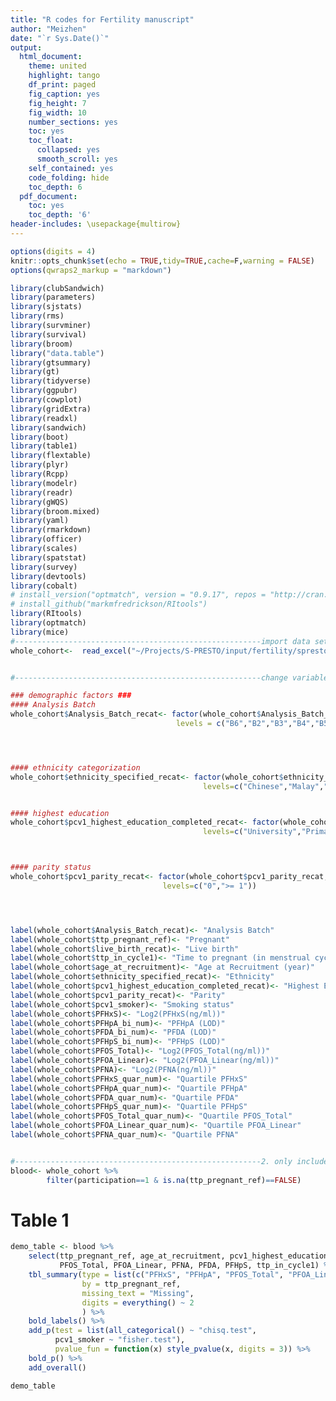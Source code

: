 ---
title: "R codes for Fertility manuscript"
author: "Meizhen"
date: "`r Sys.Date()`"
output:
  html_document:
    theme: united
    highlight: tango
    df_print: paged
    fig_caption: yes
    fig_height: 7
    fig_width: 10
    number_sections: yes
    toc: yes
    toc_float:
      collapsed: yes
      smooth_scroll: yes
    self_contained: yes
    code_folding: hide
    toc_depth: 6
  pdf_document:
    toc: yes
    toc_depth: '6'
header-includes: \usepackage{multirow}
---

  <script language="javascript"> 
    function toggle(num) {
      var ele = document.getElementById("toggleText" + num);
      var text = document.getElementById("displayText" + num);
      if(ele.style.display == "block") {
        ele.style.display = "none";
        text.innerHTML = "show";
      }
      else {
        ele.style.display = "block";
        text.innerHTML = "hide";
      }
   } 
  </script>

<style>
pre {
  white-space: pre !important;
  overflow-x: scroll !important;  
  overflow-y: scroll !important;
  height: auto !important;
  max-height: 80vh !important;
}
</style>
```{r setup, include=FALSE}
options(digits = 4)
knitr::opts_chunk$set(echo = TRUE,tidy=TRUE,cache=F,warning = FALSE)
options(qwraps2_markup = "markdown")

```


```{r,message=FALSE,warning=FALSE,include=FALSE}
library(clubSandwich)
library(parameters)
library(sjstats)
library(rms)
library(survminer)
library(survival)
library(broom)
library("data.table")   
library(gtsummary)
library(gt)
library(tidyverse)
library(ggpubr)
library(cowplot)
library(gridExtra)
library(readxl)
library(sandwich)
library(boot)
library(table1)
library(flextable)
library(plyr)
library(Rcpp)
library(modelr)
library(readr)
library(gWQS)
library(broom.mixed)
library(yaml)
library(rmarkdown)
library(officer)
library(scales)
library(spatstat)
library(survey)
library(devtools)
library(cobalt)
# install_version("optmatch", version = "0.9.17", repos = "http://cran.us.r-project.org")
# install_github("markmfredrickson/RItools")
library(RItools)
library(optmatch)
library(mice)
#-------------------------------------------------------import data set
whole_cohort<-  read_excel("~/Projects/S-PRESTO/input/fertility/spresto_data_20230104.xlsx", sheet="Data")


#-------------------------------------------------------change variable format

### demographic factors ### 
#### Analysis Batch
whole_cohort$Analysis_Batch_recat<- factor(whole_cohort$Analysis_Batch_recat,
                                     levels = c("B6","B2","B3","B4","B5"))




#### ethnicity categorization
whole_cohort$ethnicity_specified_recat<- factor(whole_cohort$ethnicity_specified_recat,
                                           levels=c("Chinese","Malay","Indian"))


#### highest education                            
whole_cohort$pcv1_highest_education_completed_recat<- factor(whole_cohort$pcv1_highest_education_completed_recat,
                                           levels=c("University","Primary/Secondary/Post_secondary"))



#### parity status
whole_cohort$pcv1_parity_recat<- factor(whole_cohort$pcv1_parity_recat,
                                  levels=c("0",">= 1"))




label(whole_cohort$Analysis_Batch_recat)<- "Analysis Batch"
label(whole_cohort$ttp_pregnant_ref)<- "Pregnant"
label(whole_cohort$live_birth_recat)<- "Live birth"
label(whole_cohort$ttp_in_cycle1)<- "Time to pregnant (in menstrual cycle)"
label(whole_cohort$age_at_recruitment)<- "Age at Recruitment (year)"
label(whole_cohort$ethnicity_specified_recat)<- "Ethnicity"
label(whole_cohort$pcv1_highest_education_completed_recat)<- "Highest Education Completed at preconception one visit"
label(whole_cohort$pcv1_parity_recat)<- "Parity"
label(whole_cohort$pcv1_smoker)<- "Smoking status"
label(whole_cohort$PFHxS)<- "Log2(PFHxS(ng/ml))"
label(whole_cohort$PFHpA_bi_num)<- "PFHpA (LOD)"
label(whole_cohort$PFDA_bi_num)<- "PFDA (LOD)"
label(whole_cohort$PFHpS_bi_num)<- "PFHpS (LOD)"
label(whole_cohort$PFOS_Total)<- "Log2(PFOS_Total(ng/ml))"
label(whole_cohort$PFOA_Linear)<- "Log2(PFOA_Linear(ng/ml))"
label(whole_cohort$PFNA)<- "Log2(PFNA(ng/ml))"
label(whole_cohort$PFHxS_quar_num)<- "Quartile PFHxS"
label(whole_cohort$PFHpA_quar_num)<- "Quartile PFHpA"
label(whole_cohort$PFDA_quar_num)<- "Quartile PFDA"
label(whole_cohort$PFHpS_quar_num)<- "Quartile PFHpS"
label(whole_cohort$PFOS_Total_quar_num)<- "Quartile PFOS_Total"
label(whole_cohort$PFOA_Linear_quar_num)<- "Quartile PFOA_Linear"
label(whole_cohort$PFNA_quar_num)<- "Quartile PFNA"


#-------------------------------------------------------2. only include blood sample
blood<- whole_cohort %>% 
        filter(participation==1 & is.na(ttp_pregnant_ref)==FALSE)


```


# Table 1
```{r,message=FALSE,warning=FALSE}
demo_table <- blood %>%
    select(ttp_pregnant_ref, age_at_recruitment, pcv1_highest_education_completed_recat,ethnicity_specified_recat, pcv1_parity_recat, pcv1_smoker, PFHxS, PFHpA,
           PFOS_Total, PFOA_Linear, PFNA, PFDA, PFHpS, ttp_in_cycle1) %>%
    tbl_summary(type = list(c("PFHxS", "PFHpA", "PFOS_Total", "PFOA_Linear", "PFNA","PFDA", "PFHpS", "ttp_in_cycle1") ~ "continuous"), 
                by = ttp_pregnant_ref,
                missing_text = "Missing", 
                digits = everything() ~ 2
                ) %>%
    bold_labels() %>%
    add_p(test = list(all_categorical() ~ "chisq.test",
          pcv1_smoker ~ "fisher.test"),
          pvalue_fun = function(x) style_pvalue(x, digits = 3)) %>%
    bold_p() %>%
    add_overall()

demo_table

```

